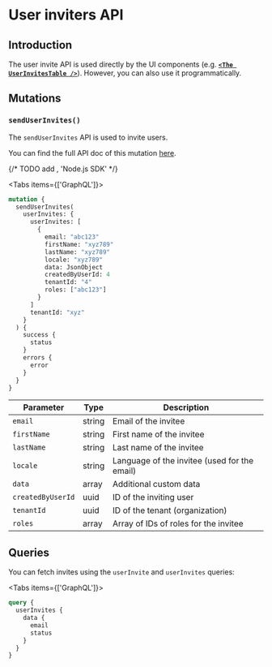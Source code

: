 
# User inviters API

## Introduction

The user invite API is used directly by the UI components
(e.g. [**`<The UserInvitesTable />`**](/user-invites/user-invites-table)). However, you can also use it
programmatically.

## Mutations

### `sendUserInvites()`

The `sendUserInvites` API is used to invite users.

You can find the full API doc of this mutation [here](https://jupiter-pp.roq-platform.com/docs/#mutation-sendUserInvites).

{/* TODO add , 'Node.js SDK' */}

<Tabs items={['GraphQL']}><Tab>

```graphql
mutation {
  sendUserInvites(
    userInvites: {
      userInvites: [
        {
          email: "abc123"
          firstName: "xyz789"
          lastName: "xyz789"
          locale: "xyz789"
          data: JsonObject
          createdByUserId: 4
          tenantId: "4"
          roles: ["abc123"]
        }
      ]
      tenantId: "xyz"
    }
  ) {
    success {
      status
    }
    errors {
      error
    }
  }
}
```

</Tab></Tabs>

| Parameter         | Type   | Description                                  |
|-------------------|--------|----------------------------------------------|
| `email`           | string | Email of the invitee                         |
| `firstName`       | string | First name of the invitee                    |
| `lastName`        | string | Last name of the invitee                     |
| `locale`          | string | Language of the invitee (used for the email) |
| `data`            | array  | Additional custom data                       |
| `createdByUserId` | uuid   | ID of the inviting user                      |
| `tenantId`        | uuid   | ID of the tenant (organization)              |
| `roles`           | array  | Array of IDs of roles for the invitee        |


## Queries

You can fetch invites using the `userInvite` and `userInvites` queries:

<Tabs items={['GraphQL']}><Tab>

```graphql
query {
  userInvites {
    data {
      email
      status
    }
  }
}

```

</Tab></Tabs>
